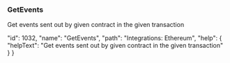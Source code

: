 ### GetEvents

Get events sent out by given contract in the given transaction










  "id": 1032,
  "name": "GetEvents",
  "path": "Integrations: Ethereum",
  "help": {
    "helpText": "Get events sent out by given contract in the given transaction"
  }
}